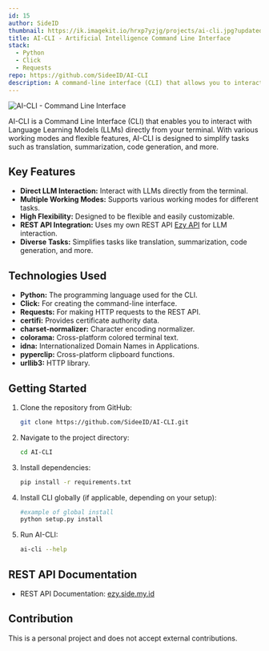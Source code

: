 ```yaml
---
id: 15
author: SideID
thumbnail: https://ik.imagekit.io/hrxp7yzjg/projects/ai-cli.jpg?updatedAt=1742442495294
title: AI-CLI - Artificial Intelligence Command Line Interface
stack:
  - Python
  - Click
  - Requests
repo: https://github.com/SideeID/AI-CLI
description: A command-line interface (CLI) that allows you to interact with Language Learning Models (LLMs) directly from your terminal.
---
```


<img
  src="https://ik.imagekit.io/hrxp7yzjg/projects/ai-cli.jpg?updatedAt=1742442495294"
  alt="AI-CLI - Command Line Interface"
  fetchPriority="high"
/>

AI-CLI is a Command Line Interface (CLI) that enables you to interact with Language Learning Models (LLMs) directly from your terminal. With various working modes and flexible features, AI-CLI is designed to simplify tasks such as translation, summarization, code generation, and more.

## Key Features

* **Direct LLM Interaction:** Interact with LLMs directly from the terminal.
* **Multiple Working Modes:** Supports various working modes for different tasks.
* **High Flexibility:** Designed to be flexible and easily customizable.
* **REST API Integration:** Uses my own REST API [Ezy API](https://ezy.side.my.id/) for LLM interaction.
* **Diverse Tasks:** Simplifies tasks like translation, summarization, code generation, and more.

## Technologies Used

* **Python:** The programming language used for the CLI.
* **Click:** For creating the command-line interface.
* **Requests:** For making HTTP requests to the REST API.
* **certifi:** Provides certificate authority data.
* **charset-normalizer:** Character encoding normalizer.
* **colorama:** Cross-platform colored terminal text.
* **idna:** Internationalized Domain Names in Applications.
* **pyperclip:** Cross-platform clipboard functions.
* **urllib3:** HTTP library.

## Getting Started

1.  Clone the repository from GitHub:

    ```bash
    git clone https://github.com/SideeID/AI-CLI.git
    ```

2.  Navigate to the project directory:

    ```bash
    cd AI-CLI
    ```

3.  Install dependencies:

    ```bash
    pip install -r requirements.txt
    ```

4.  Install CLI globally (if applicable, depending on your setup):

    ```bash
    #example of global install
    python setup.py install
    ```

5.  Run AI-CLI:

    ```bash
    ai-cli --help
    ```

## REST API Documentation

* REST API Documentation: [ezy.side.my.id](https://ezy.side.my.id/)

## Contribution

This is a personal project and does not accept external contributions.